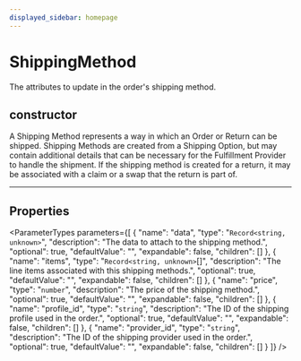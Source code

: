 ```yaml
---
displayed_sidebar: homepage
---
```



# ShippingMethod

The attributes to update in the order's shipping method.

## constructor

A Shipping Method represents a way in which an Order or Return can be shipped. Shipping Methods are created from a Shipping Option, but may contain additional details that can be necessary for the Fulfillment Provider to handle the shipment. If the shipping method is created for a return, it may be associated with a claim or a swap that the return is part of.

___

## Properties

<ParameterTypes parameters={[
  {
    "name": "data",
    "type": "`Record<string, unknown>`",
    "description": "The data to attach to the shipping method.",
    "optional": true,
    "defaultValue": "",
    "expandable": false,
    "children": []
  },
  {
    "name": "items",
    "type": "`Record<string, unknown>`[]",
    "description": "The line items associated with this shipping methods.",
    "optional": true,
    "defaultValue": "",
    "expandable": false,
    "children": []
  },
  {
    "name": "price",
    "type": "`number`",
    "description": "The price of the shipping method.",
    "optional": true,
    "defaultValue": "",
    "expandable": false,
    "children": []
  },
  {
    "name": "profile_id",
    "type": "`string`",
    "description": "The ID of the shipping profile used in the order.",
    "optional": true,
    "defaultValue": "",
    "expandable": false,
    "children": []
  },
  {
    "name": "provider_id",
    "type": "`string`",
    "description": "The ID of the shipping provider used in the order.",
    "optional": true,
    "defaultValue": "",
    "expandable": false,
    "children": []
  }
]} />
